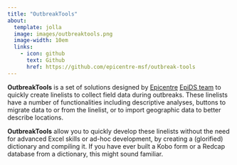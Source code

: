 ```yaml
---
title: "OutbreakTools"
about:
  template: jolla
  image: images/outbreaktools.png
  image-width: 10em
  links:
    - icon: github
      text: Github
      href: https://github.com/epicentre-msf/outbreak-tools
---
```



**OutbreakTools** is a set of solutions designed by [Epicentre](https://epicentre.msf.org/) [EpiDS team](https://apps.epicentre-msf.org/public/) to quickly create linelists to collect field data during outbreaks. These linelists have a number of functionalities including descriptive analyses, buttons to migrate data to or from the linelist, or to import geographic data to better describe locations.


**OutbreakTools** allow you to quickly develop these linelists without the need for advanced Excel skills or ad-hoc development, by creating a (glorified) dictionary and compiling it. If you have ever built a Kobo form or a Redcap database from a dictionary, this might sound familiar.